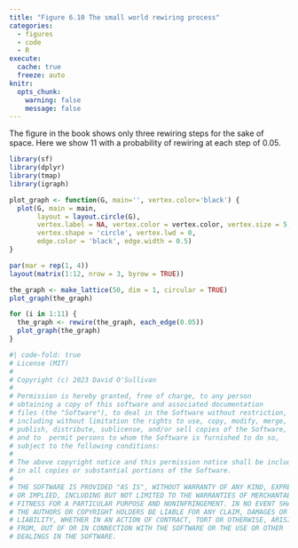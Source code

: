 ```yaml
---
title: "Figure 6.10 The small world rewiring process"
categories: 
  - figures
  - code
  - R
execute: 
  cache: true
  freeze: auto
knitr:
  opts_chunk: 
    warning: false
    message: false
---
```


The figure in the book shows only three rewiring steps for the sake of space. Here we show 11 with a probability of rewiring at each step of 0.05.

```r
library(sf)
library(dplyr)
library(tmap)
library(igraph)

plot_graph <- function(G, main='', vertex.color='black') {
  plot(G, main = main,
       layout = layout.circle(G), 
       vertex.label = NA, vertex.color = vertex.color, vertex.size = 5, 
       vertex.shape = 'circle', vertex.lwd = 0, 
       edge.color = 'black', edge.width = 0.5)
}

par(mar = rep(1, 4))
layout(matrix(1:12, nrow = 3, byrow = TRUE))

the_graph <- make_lattice(50, dim = 1, circular = TRUE)
plot_graph(the_graph)

for (i in 1:11) {
  the_graph <- rewire(the_graph, each_edge(0.05))
  plot_graph(the_graph)
}
```

```r
#| code-fold: true
# License (MIT)
#
# Copyright (c) 2023 David O'Sullivan
#
# Permission is hereby granted, free of charge, to any person
# obtaining a copy of this software and associated documentation
# files (the "Software"), to deal in the Software without restriction,
# including without limitation the rights to use, copy, modify, merge,
# publish, distribute, sublicense, and/or sell copies of the Software,
# and to  permit persons to whom the Software is furnished to do so,
# subject to the following conditions:
#
# The above copyright notice and this permission notice shall be included
# in all copies or substantial portions of the Software.
#
# THE SOFTWARE IS PROVIDED "AS IS", WITHOUT WARRANTY OF ANY KIND, EXPRESS
# OR IMPLIED, INCLUDING BUT NOT LIMITED TO THE WARRANTIES OF MERCHANTABILITY,
# FITNESS FOR A PARTICULAR PURPOSE AND NONINFRINGEMENT. IN NO EVENT SHALL
# THE AUTHORS OR COPYRIGHT HOLDERS BE LIABLE FOR ANY CLAIM, DAMAGES OR OTHER
# LIABILITY, WHETHER IN AN ACTION OF CONTRACT, TORT OR OTHERWISE, ARISING
# FROM, OUT OF OR IN CONNECTION WITH THE SOFTWARE OR THE USE OR OTHER
# DEALINGS IN THE SOFTWARE.
```
